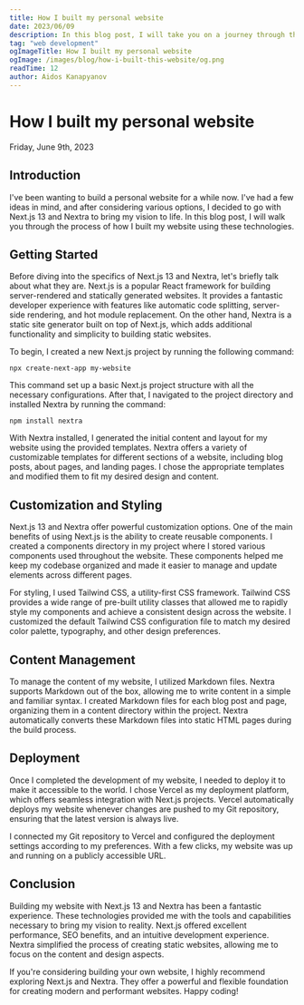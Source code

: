 ```yaml
---
title: How I built my personal website
date: 2023/06/09
description: In this blog post, I will take you on a journey through the process of building my website using Next.js 13 and Nextra. Discover how I leveraged the features of Next.js, a popular React framework, to create a server-rendered and statically generated website. With the additional functionality and simplicity provided by Nextra, a static site generator built on top of Next.js, I was able to bring my vision to life. From setting up the project and customizing the design using Tailwind CSS, to managing content with Markdown files and incorporating dynamic data fetching, I share the steps I took to create a personalized and visually appealing website. Join me as I explore the seamless deployment process using Vercel and highlight the benefits of Next.js 13 and Nextra in simplifying website development. Whether you're a beginner or an experienced developer, this blog post will inspire and guide you in building your own stunning website.
tag: "web development"
ogImageTitle: How I built my personal website
ogImage: /images/blog/how-i-built-this-website/og.png
readTime: 12
author: Aidos Kanapyanov
---
```


<h1 className="text-center leading-snug text-5xl my-20">How I built my personal website</h1>


<Date>Friday, June 9th, 2023</Date>

## Introduction

I've been wanting to build a personal website for a while now. I've had a few ideas in mind, and after considering various options, I decided to go with Next.js 13 and Nextra to bring my vision to life. In this blog post, I will walk you through the process of how I built my website using these technologies.

## Getting Started

Before diving into the specifics of Next.js 13 and Nextra, let's briefly talk about what they are. Next.js is a popular React framework for building server-rendered and statically generated websites. It provides a fantastic developer experience with features like automatic code splitting, server-side rendering, and hot module replacement. On the other hand, Nextra is a static site generator built on top of Next.js, which adds additional functionality and simplicity to building static websites.

To begin, I created a new Next.js project by running the following command:

`npx create-next-app my-website`

This command set up a basic Next.js project structure with all the necessary configurations. After that, I navigated to the project directory and installed Nextra by running the command:

`npm install nextra`

With Nextra installed, I generated the initial content and layout for my website using the provided templates. Nextra offers a variety of customizable templates for different sections of a website, including blog posts, about pages, and landing pages. I chose the appropriate templates and modified them to fit my desired design and content.

## Customization and Styling

Next.js 13 and Nextra offer powerful customization options. One of the main benefits of using Next.js is the ability to create reusable components. I created a components directory in my project where I stored various components used throughout the website. These components helped me keep my codebase organized and made it easier to manage and update elements across different pages.

For styling, I used Tailwind CSS, a utility-first CSS framework. Tailwind CSS provides a wide range of pre-built utility classes that allowed me to rapidly style my components and achieve a consistent design across the website. I customized the default Tailwind CSS configuration file to match my desired color palette, typography, and other design preferences.

## Content Management

To manage the content of my website, I utilized Markdown files. Nextra supports Markdown out of the box, allowing me to write content in a simple and familiar syntax. I created Markdown files for each blog post and page, organizing them in a content directory within the project. Nextra automatically converts these Markdown files into static HTML pages during the build process.

## Deployment

Once I completed the development of my website, I needed to deploy it to make it accessible to the world. I chose Vercel as my deployment platform, which offers seamless integration with Next.js projects. Vercel automatically deploys my website whenever changes are pushed to my Git repository, ensuring that the latest version is always live.

I connected my Git repository to Vercel and configured the deployment settings according to my preferences. With a few clicks, my website was up and running on a publicly accessible URL.

## Conclusion

Building my website with Next.js 13 and Nextra has been a fantastic experience. These technologies provided me with the tools and capabilities necessary to bring my vision to reality. Next.js offered excellent performance, SEO benefits, and an intuitive development experience. Nextra simplified the process of creating static websites, allowing me to focus on the content and design aspects.

If you're considering building your own website, I highly recommend exploring Next.js and Nextra. They offer a powerful and flexible foundation for creating modern and performant websites. Happy coding!
